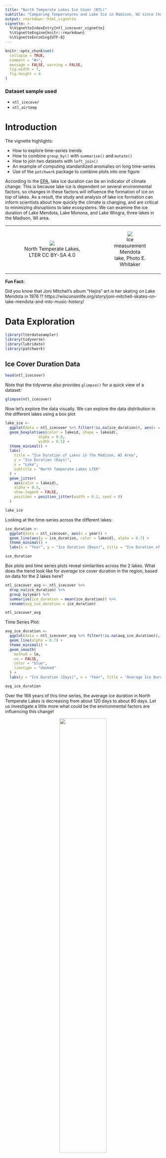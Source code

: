 ```yaml
---
title: "North Temperate Lakes Ice Cover (NTL)"
subtitle: "Comparing Temperatures and Lake Ice in Madison, WI since the 19th Century (North Temperate Lakes LTER)"
output: rmarkdown::html_vignette
vignette: >
  %\VignetteIndexEntry{ntl_icecover_vignette}
  %\VignetteEngine{knitr::rmarkdown}
  %\VignetteEncoding{UTF-8}
---
```


```r
knitr::opts_chunk$set(
  collapse = TRUE,
  comment = "#>",
  message = FALSE, warning = FALSE,
  fig.width = 7,
  fig.height = 4
)

```

### Dataset sample used

- `ntl_icecover`
- `ntl_airtemp`



# Introduction

The vignette highlights:

- How to explore time-series trends
- How to combine `group_by()` with `summarise()` and `mutate()`
- How to join two datasets with `left_join()`
- An example of computing standardized anomalies on long time-series
- Use of the `patchwork` package to combine plots into one figure


According to the [EPA](https://www.epa.gov/climate-indicators/climate-change-indicators-lake-ice#ref2), lake ice duration can be an indicator of climate change. This is because lake ice is dependent on several environmental factors, so changes in these factors will influence the formation of ice on top of lakes. As a result, the study and analysis of lake ice formation can inform scientists about how quickly the climate is changing, and are critical to minimizing disruptions to lake ecosystems. We can examine the ice duration of Lake Mendota, Lake Monona, and Lake Wingra, three lakes in the Madison, WI area.

<table style="width:100%">
<tr>
<td style="width:70%">
  <figure style="text-align:center;">
    <img src="../man/figures/ntl_icecover_img.jpg">
    <figcaption>North Temperate Lakes, LTER CC BY-SA 4.0</figcaption>
  </figure>
</td>
<td>
<figure style="text-align:center;">
  <img src="../man/figures/ntl_icecover_img_2.jpeg">
  <figcaption>Ice measurement Mendota lake, Photo E. Whitaker</figcaption>
</figure>
</td>
</tr>
</table>

**Fun Fact:**

Did you know that Joni Mitchell's album "Hejira" art is her skating on Lake Mendota in 1976 !? 
https://wisconsinlife.org/story/joni-mitchell-skates-on-lake-mendota-and-into-music-history/


# Data Exploration

```r
library(lterdatasampler)
library(tidyverse)
library(lubridate)
library(patchwork)
```

## Ice Cover Duration Data


```r
head(ntl_icecover)
```

Note that the tidyverse also provides `glimpse()` for a quick view of a dataset:

```r
glimpse(ntl_icecover)
```

Now let's explore the data visually. We can explore the data distribution in the different lakes using a box plot

```r
lake_ice <-
  ggplot(data = ntl_icecover %>% filter(!is.na(ice_duration)), aes(x = lakeid, y = ice_duration)) +
  geom_boxplot(aes(color = lakeid, shape = lakeid),
               alpha = 0.8,
               width = 0.5) +
  theme_minimal() +
  labs(
    title = "Ice Duration of Lakes in the Madison, WI Area",
    y = "Ice Duration (Days)",
    x = "Lake",
    subtitle = "North Temperate Lakes LTER"
  ) +
  geom_jitter(
    aes(color = lakeid),
    alpha = 0.5,
    show.legend = FALSE,
    position = position_jitter(width = 0.2, seed = 0)
  )

lake_ice
```

Looking at the time-series across the different lakes:

```r
ice_duration <-
  ggplot(data = ntl_icecover, aes(x = year)) +
  geom_line(aes(y = ice_duration, color = lakeid), alpha = 0.7) +
  theme_minimal() +
  labs(x = "Year", y = "Ice Duration (Days)", title = "Ice Duration of Lakes in the Madison, WI Area", subtitle = "North Temperate Lakes LTER")

ice_duration
```

Box plots and time series plots reveal similarities across the 2 lakes. What does the trend look like for *average* ice cover duration in the region, based on data for the 2 lakes here?


```r
ntl_icecover_avg <- ntl_icecover %>%
  drop_na(ice_duration) %>% 
  group_by(year) %>%
  summarise(ice_duration = mean(ice_duration)) %>%
  rename(avg_ice_duration = ice_duration)

ntl_icecover_avg
```

Time Series Plot:

```r
avg_ice_duration <-
  ggplot(data = ntl_icecover_avg %>% filter(!is.na(avg_ice_duration)), aes(x = year, y = avg_ice_duration)) +
  geom_line(alpha = 0.7) +
  theme_minimal() +
  geom_smooth(
    method = lm,
    se = FALSE,
    color = "blue",
    linetype = "dashed"
  ) + 
  labs(y = "Ice Duration (Days)", x = "Year", title = "Average Ice Duration", subtitle = "North Temperate Lakes LTER")

avg_ice_duration
```

Over the 168 years of this time series, the average ice duration in North Temperate Lakes is decreasing from about 120 days to about 80 days. Let us investigate a little more what could be the environmental factors are influencing this change!


<figure style="text-align:center;">
  <img src="../man/figures/ntl_icecover_img_3.png" width=60% style="display:block; margin-left: auto; margin-right: auto;">
  <figcaption>Pancake ice formed near shore when early ice is broken by wave action, Lake Mendota, Dec. 2003; Photo: J. Magnuson</figcaption>
</figure>



[Research](http://hpkx.cnjournals.com/uploadfile/news_images/hpkx/2019-03-14/s41558-018-0393-56789.pdf) suggests that mean annual temperature is one of the primary factors that alter lake ice formation. We can look at the temperature data of Madison, WI found in `ntl_airtemp` to see if there is a corresponding change in climate that may have influenced the change in ice duration.

*Note that according to the original metadata: "Daily temperature data prior to 1884 were estimated from 3 times per day sampling and biases are expected and should not be comparable with data after that time."*

## Air Temperature Data

```r
head(ntl_airtemp)
```

We can compute the mean annual air temperature using `group_by` and `summarise`:

```r
ntl_airtemp_avg <- ntl_airtemp %>% 
  filter(year > 1884) %>%   # filter out the known biased data
  group_by(year) %>% 
  summarise(avg_air_temp_adjusted = mean(ave_air_temp_adjusted, na.rm=TRUE))

ntl_airtemp_avg
```

Time Series Plot:

```r
temp_plot <-
  ggplot(data = ntl_airtemp_avg,
         aes(x = year, y = avg_air_temp_adjusted)) +
  geom_line(alpha = 0.7) +
  theme_minimal() +
  geom_smooth(
    method = lm,
    se = FALSE,
    color = "blue",
    linetype = "dashed"
  ) +
  labs(y = "Mean Air Temperature Nov-April (Celsius)", x = "Year", title = "Mean Annual Temperature", subtitle = "Madison, WI")

temp_plot
```

There is an upward trend in the mean annual air temperature. Let's investigate potential relationships between air temperature and lake ice cover duration.


# Investigate the relationship between ice cover duration and air temperature 

To compare the ice cover duration and temperature data directly, the `ntl_airtemp` and `ntl_icecover` datasets can be joined. Since lake freezing is mostly impacted by Fall and Spring air temperatures, we will first compute the mean temperature from Nov to April (next year) to best capture the potential relationship:


```r
# Add a column to group the Fall and Spring season into a same year, similarly to what is done when defining hydrological year
ntl_airtemp_hydro <- ntl_airtemp %>%
  mutate(hydroyear = if_else(month(sampledate) < 10, year-1, year))

# Compute the average air temperature from Nov to April
ntl_airtemp_avg_winter <-  ntl_airtemp_hydro %>%
  filter(month(sampledate) %in% c(11:12,1:4)) %>% # filter the months from Nov to April
  group_by(hydroyear) %>%
  summarise(avg_air_temp_adjusted = mean(ave_air_temp_adjusted))
```


Let us plot the average air temperature time-series computed from the cold season:

```r
temp_plot <-
  ggplot(data = ntl_airtemp_avg_winter %>% filter(!is.na(avg_air_temp_adjusted)),
         aes(x = hydroyear, y = avg_air_temp_adjusted)) +
  geom_line(alpha = 0.7) +
  theme_minimal() +
  geom_smooth(
    method = lm,
    se = FALSE,
    color = "blue",
    linetype = "dashed"
  ) +
  labs(y = "Mean Air Temperature Nov-April (Celsius)", x = "Year", title = "Cold Season (Nov to Apr) Mean Annual Temperature", subtitle = "Madison, WI")

temp_plot
```

To further investigate the relationship between the air temperature during the cold season and the ice cover duration, we can join the two datasets together using `left_join`:

```r
ntl_joined_avg <- ntl_icecover_avg  %>%
  left_join(by = c("year" = "hydroyear"), ntl_airtemp_avg_winter)

ntl_joined_avg
```



Plot the average air temperature against the average ice cover duration:

```r
scatter <-
  ggplot(data = ntl_joined_avg ,
       aes(y = avg_ice_duration, x = avg_air_temp_adjusted)) + geom_point(alpha = 0.8) +
  theme_minimal() +
  labs(
    title = "Cold Season Mean Air Temperature and Ice Duration of Lakes",
    y = "Ice Duration (Days)",
    x = "Mean Air Temperature Nov-April (Celsius)",
    subtitle = "North Temperate Lakes LTER"
  ) +
  geom_smooth(
    method = "lm",
    color = "black",
    se = FALSE,
    size = 0.3
  )
scatter
```

There is a negative correlation between the mean air temperature from November to April and the amount of time that each lake was frozen. This means that as temperature increases, the ice duration decreases.

## Standardized Anomalies

Now let's investigate how this relationship evolves over time. To compare the temperature with the ice duration on a time-series plot on a similar scale we are going to compute standardized anomalies for both parameters. We are going to split the time-series in two parts. The first 30 years will be used to compute the climatological reference (mean and standard deviation), that we will use to compare the other years against. Since the earliest year of observation for ice duration was 1851, and the earliest year of observation for temperature was 1869, we opted to compute the climatological references from 1870 to 1900. 

In this example, the standardized anomalies for the temperature (and ice cover duration) are computed as follow:  

$A_{y_{stand}} = (T_{y} - \overline{T}_{clim}) / T_{SD_{clim}}$

Where:

- $A_{y_{stand}}$ = Standardized anomalies
- $T_{y}$ = mean temperature for a specific cold season
- $overline{T}_{clim}) $ = Mean temperature from 1870 to 1900
- $T_{SD_{clim}} $ = Standard deviation for temperature from 1870 to 1900


### Air Temperature Climatologies

Let us start with computing the climatologies and standardized anomalies for the air temperature:

```r
# Using the first 30 years to compute the yearly climatologies
ntl_airtemp_clim <- ntl_airtemp_avg_winter %>%
  filter(hydroyear > 1869 & hydroyear < 1901) %>%   # taking the first 30 years of common data
  summarise(clim_winter_mean_airtemp = mean(avg_air_temp_adjusted, na.rm=TRUE),  # computing the climatologies
            clim_winter_sd_airtemp = sd(avg_air_temp_adjusted, na.rm=TRUE)) %>%
  bind_cols(filter(ntl_airtemp_avg_winter,hydroyear > 1900), .) %>%  # Adding the climatology columns to the second part of the time-series
  mutate(standardized_anomalies_airtemp = (avg_air_temp_adjusted - clim_winter_mean_airtemp) / clim_winter_sd_airtemp)  # computing the standardized anomalies
```


Let's plot the standardized anomalies time-series:

```r
temp_plot_airtemp_anomalies <-
  ggplot(data = ntl_airtemp_clim,
         aes(x = hydroyear, y = standardized_anomalies_airtemp)) +
  geom_bar(stat = "identity", show.legend = FALSE) +
  theme_minimal() +
  # scale_x_date(date_breaks = "year", date_labels = "%b") +
  geom_smooth(
    method = lm,
    se = FALSE,
    color = "blue",
    linetype = "dashed"
  ) +
  labs(y = "Standaradized Anomalies", x = "Year", title = "Air temperature standaradized anomalies", subtitle = "Madison, WI")

temp_plot_airtemp_anomalies

```

### Ice Cover Duration Climatologies 

Now doing the same computations for the ice cover duration:

```r
# Using the first 30 years to compute the yearly climatologies
ntl_iceduration_clim_30first <- ntl_icecover_avg %>%
  filter(year > 1869 & year < 1901) %>%  # taking the first 30 years of common data
  summarise(clim_mean_iceduration = mean(avg_ice_duration, na.rm=TRUE),  # computing the climatologies
         clim_sd_iceduration = sd(avg_ice_duration, na.rm=TRUE)) 

# compute the yearly standardized anomalies
ntl_iceduration_clim <- ntl_icecover %>%
  filter(year > 1900) %>%   # using the following years of the time series
  add_column(clim_mean_iceduration = ntl_iceduration_clim_30first$clim_mean_iceduration,
             clim_sd_iceduration = ntl_iceduration_clim_30first$clim_sd_iceduration) %>%
  mutate(standardized_anomalies_iceduration = (ice_duration - clim_mean_iceduration) / clim_sd_iceduration) # computing the standardized anomalies
  
```

Let's plot the standardized anomalies time-series:

```r
temp_plot_iceduration_anomalies <-
  ggplot(data = ntl_iceduration_clim,
         aes(x = year, y = standardized_anomalies_iceduration)) +
  geom_bar(stat = "identity", show.legend = FALSE) +
  theme_minimal() +
  # scale_x_date(date_breaks = "year", date_labels = "%b") +
  geom_smooth(
    method = lm,
    se = FALSE,
    color = "blue",
    linetype = "dashed"
  ) +
  labs(y = "Standaradized Anomalies", x = "Year", title = "Ice cover duration standaradized anomalies", subtitle = "North Temperate Lakes LTER")

temp_plot_iceduration_anomalies
```

Using the [`patchwork`](https://patchwork.data-imaginist.com/) package, it is very easy to combine graphs together: just add them!!

```r
temp_plot_airtemp_anomalies + temp_plot_iceduration_anomalies
```

or try vertically: 

```r
temp_plot_airtemp_anomalies / temp_plot_iceduration_anomalies
```

Note the difference of scale on the y-axis. However in both time series, there is an increase in anomalies (both in frequency and intensity) over time, suggesting the recent year are more consistently warmer and with shorter period with frozen lakes

# Other things to explore: 

- How does interpretation change with different methods / visualizations of smoothing (e.g. moving average)
- Predictions of ice cover duration in the future
- Comparison of how those predictions change if you pick a longer or shorter dataset (e.g. how does the coefficient compare if you use all of the data, versus just data since ~1975?)

# Aknowledgement

Thank you to Hilary Dugan, Corinna Gries and John Magnuson for their inputs while developing this vignette. Thank you also go to Adhitya Logan for his extra work on this vignette.

# Citation

Anderson, L. and D. Robertson. 2020. Madison Wisconsin Daily Meteorological Data 1869 - current ver 32. Environmental Data Initiative. https://doi.org/10.6073/pasta/e3ff85971d817e9898bb8a83fb4c3a8b (Accessed 2021-03-08).

Magnuson, J.J., S.R. Carpenter, and E.H. Stanley. 2021. North Temperate Lakes LTER: Ice Duration - Madison Lakes Area 1853 - current ver 35. Environmental Data Initiative. https://doi.org/10.6073/pasta/ab31f2489ee436beb73fc8f1d0213d97 (Accessed 2021-03-08).

# How we processed the raw data

## Ice Cover
`r knitr::spin_child(here::here("data-raw", "ntl_icecover_data.R"))`

## Air Temperature
`r knitr::spin_child(here::here("data-raw", "ntl_airtemp_data.R"))`

